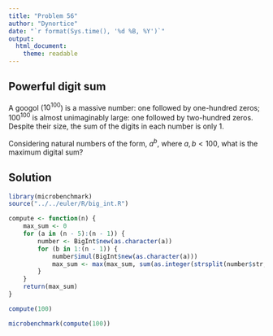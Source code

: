 ```yaml
---
title: "Problem 56"
author: "Dynortice"
date: "`r format(Sys.time(), '%d %B, %Y')`"
output:
  html_document:
    theme: readable
---
```

## Powerful digit sum

A googol ($10^{100}$) is a massive number: one followed by one-hundred zeros; $100^{100}$ is almost unimaginably large: one followed by two-hundred zeros. Despite their size, the sum of the digits in each number is only $1$.

Considering natural numbers of the form, $a^b$, where $a, b < 100$, what is the maximum digital sum?

## Solution
```r
library(microbenchmark)
source("../../euler/R/big_int.R")
```
```r
compute <- function(n) {
    max_sum <- 0
    for (a in (n - 5):(n - 1)) {
        number <- BigInt$new(as.character(a))
        for (b in 1:(n - 1)) {
            number$imul(BigInt$new(as.character(a)))
            max_sum <- max(max_sum, sum(as.integer(strsplit(number$str, NULL)[[1]])))
        }
    }
    return(max_sum)
}
```
```r
compute(100)
```
```r
microbenchmark(compute(100))
```